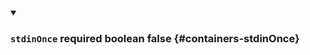 
<details className="config-field" data-expandable="false" open>
<summary>

### `stdinOnce` <span class="config-field-required" data-required="false">required</span> <span class="config-field-type">boolean</span> <span class="config-field-default">false</span> <span class="config-field-enum"></span> {#containers-stdinOnce}



</summary>



</details>
